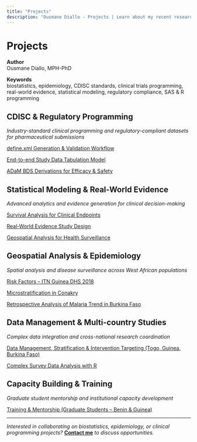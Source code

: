 ```yaml
---
title: "Projects"
description: "Ousmane Diallo - Projects | Learn about my recent research projects and clinical programming work here."
---
```


# Projects

**Author**  
Ousmane Diallo, MPH-PhD

**Keywords**  
biostatistics, epidemiology, CDISC standards, clinical trials programming, real-world evidence, statistical modeling, regulatory compliance, SAS & R programming

## CDISC & Regulatory Programming
*Industry-standard clinical programming and regulatory-compliant datasets for pharmaceutical submissions*

[define.xml Generation & Validation Workflow](projects/cdisc-define-xml.html)

[End-to-end Study Data Tabulation Model](projects/cdisc-sdtm.html)

[ADaM BDS Derivations for Efficacy & Safety](projects/ADaM BDS Derivations for Efficacy & Safety.html)

## Statistical Modeling & Real-World Evidence
*Advanced analytics and evidence generation for clinical decision-making*

[Survival Analysis for Clinical Endpoints](projects/survival-analysis-clinical.html)

[Real-World Evidence Study Design](projects/rwe-study-design.html)

[Geospatial Analysis for Health Surveillance](projects/geospatial-health-surveillance.html)

## Geospatial Analysis & Epidemiology
*Spatial analysis and disease surveillance across West African populations*

[Risk Factors – ITN Guinea DHS 2018](projects/risk_factors.html)

[Microstratification in Conakry](projects/microstratification-conakry.html)

[Retrospective Analysis of Malaria Trend in Burkina Faso](projects/retrospective_analysis.html)

## Data Management & Multi-country Studies
*Complex data integration and cross-national research coordination*

[Data Management, Stratification & Intervention Targeting (Togo, Guinea, Burkina Faso)](projects/snt-stratification-targeting.html)

[Complex Survey Data Analysis with R](projects/complex-survey-analysis.html)

## Capacity Building & Training
*Graduate student mentorship and institutional capacity development*

[Training & Mentorship (Graduate Students – Benin & Guinea)](projects/training-mentorship-2020-2024.html)

---

*Interested in collaborating on biostatistics, epidemiology, or clinical programming projects?* **[Contact me](contact.qmd)** *to discuss opportunities.*

